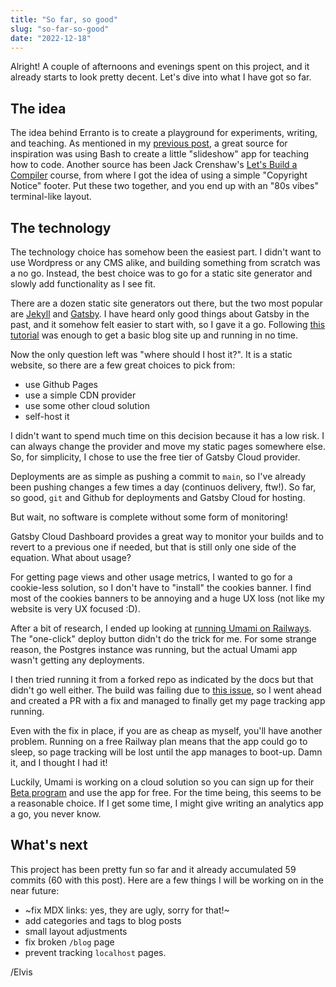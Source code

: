 ```yaml
---
title: "So far, so good"
slug: "so-far-so-good"
date: "2022-12-18"
---
```


Alright! A couple of afternoons and evenings spent on this project, and it already
starts to look pretty decent. Let's dive into what I have got so far.

## The idea

The idea behind Erranto is to create a playground for experiments, writing, and teaching.
As mentioned in my [previous post](/blog/number-47), a great source for inspiration was
using Bash to create a little "slideshow" app for teaching how to code. Another source
has been Jack Crenshaw's [Let's Build a Compiler](https://compilers.iecc.com/crenshaw/)
course, from where I got the idea of using a simple "Copyright Notice" footer.
Put these two together, and you end up with an "80s vibes" terminal-like layout.

## The technology

The technology choice has somehow been the easiest part. I didn't want to
use Wordpress or any CMS alike, and building something from scratch was a no go.
Instead, the best choice was to go for a static site generator and slowly add
functionality as I see fit.

There are a dozen static site generators out there, but the two most popular
are [Jekyll](https://jekyllrb.com/) and [Gatsby](https://www.gatsbyjs.com/).
I have heard only good things about Gatsby in the past, and it somehow felt
easier to start with, so I gave it a go. Following [this tutorial](https://www.gatsbyjs.com/docs/tutorial/)
was enough to get a basic blog site up and running in no time.

Now the only question left was "where should I host it?". It is a static
website, so there are a few great choices to pick from:
 - use Github Pages
 - use a simple CDN provider
 - use some other cloud solution
 - self-host it

I didn't want to spend much time on this decision because it has a low risk.
I can always change the provider and move my static pages somewhere else.
So, for simplicity, I chose to use the free tier of Gatsby Cloud provider.

Deployments are as simple as pushing a commit to `main`, so I've already been
pushing changes a few times a day (continuos delivery, ftw!). So far, so good,
`git` and Github for deployments and Gatsby Cloud for hosting.

But wait, no software is complete without some form of monitoring!

Gatsby Cloud Dashboard provides a great way to monitor your builds and to revert
to a previous one if needed, but that is still only one side of the equation.
What about usage?

For getting page views and other usage metrics, I wanted to go for a cookie-less solution,
so I don't have to "install" the cookies banner. I find most of the cookies banners to be
annoying and a huge UX loss (not like my website is very UX focused :D).

After a bit of research, I ended up looking at [running Umami on Railways](https://umami.is/docs/running-on-railway).
The "one-click" deploy button didn't do the trick for me. For some strange reason, 
the Postgres instance was running, but the actual Umami app wasn't getting any deployments.

I then tried running it from a forked repo as indicated by the docs but that didn't go well either.
The build was failing due to [this issue](https://github.com/umami-software/umami/pull/1708), so I went
ahead and created a PR with a fix and managed to finally get my page tracking app running.

Even with the fix in place, if you are as cheap as myself, you'll have another problem.
Running on a free Railway plan means that the app could go to sleep, so page tracking will be lost
until the app manages to boot-up. Damn it, and I thought I had it!

Luckily, Umami is working on a cloud solution so you can sign up for their [Beta program](https://cloud.umami.is/signup)
and use the app for free. For the time being, this seems to be a reasonable choice. If I get some
time, I might give writing an analytics app a go, you never know.

## What's next

This project has been pretty fun so far and it already accumulated 59 commits (60 with this post).
Here are a few things I will be working on in the near future:

- ~fix MDX links: yes, they are ugly, sorry for that!~
- add categories and tags to blog posts
- small layout adjustments
- fix broken `/blog` page
- prevent tracking `localhost` pages.

/Elvis